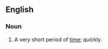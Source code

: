 ==English==

===Noun===
{{infl|en|noun|head=[[blink]] of an [[eye]]}}

# {{idiomatic}} A very short period of [[time]]; quickly.